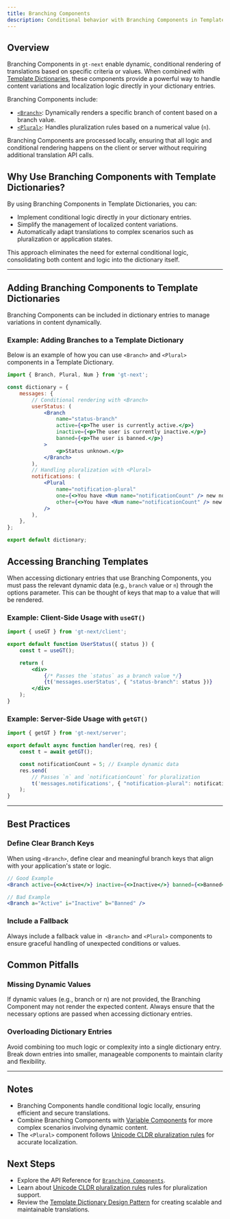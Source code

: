 ```yaml
---
title: Branching Components
description: Conditional behavior with Branching Components in Template Entries
---
```


## Overview

Branching Components in `gt-next` enable dynamic, conditional rendering of translations based on specific criteria or values.
When combined with [Template Dictionaries](/docs/next/reference/template-dictionaries/template-dictionaries),
these components provide a powerful way to handle content variations and localization logic directly in your dictionary entries.

Branching Components include:
 * [`<Branch>`](/docs/next/api/components/branch): Dynamically renders a specific branch of content based on a branch value.
 * [`<Plural>`](/docs/next/api/components/plural): Handles pluralization rules based on a numerical value (`n`).

 <Callout>
    Branching Components are processed locally, ensuring that all logic and conditional rendering happens on the client or server without requiring additional translation API calls.
</Callout>

## Why Use Branching Components with Template Dictionaries?

By using Branching Components in Template Dictionaries, you can:
 * Implement conditional logic directly in your dictionary entries.
 * Simplify the management of localized content variations.
 * Automatically adapt translations to complex scenarios such as pluralization or application states.

This approach eliminates the need for external conditional logic, consolidating both content and logic into the dictionary itself.

---

## Adding Branching Components to Template Dictionaries

Branching Components can be included in dictionary entries to manage variations in content dynamically.

### Example: Adding Branches to a Template Dictionary

Below is an example of how you can use `<Branch>` and `<Plural>` components in a Template Dictionary.

```jsx title="src/dictionary.js" copy
import { Branch, Plural, Num } from 'gt-next';

const dictionary = {
    messages: {
        // Conditional rendering with <Branch>
        userStatus: (
            <Branch
                name="status-branch"
                active={<p>The user is currently active.</p>}
                inactive={<p>The user is currently inactive.</p>}
                banned={<p>The user is banned.</p>}
            >
                <p>Status unknown.</p>
            </Branch>
        ),
        // Handling pluralization with <Plural>
        notifications: (
            <Plural
                name="notification-plural"
                one={<>You have <Num name="notificationCount" /> new notification.</>}
                other={<>You have <Num name="notificationCount" /> new notifications.</>}
            />
        ),
    },
};

export default dictionary;
```

## Accessing Branching Templates

When accessing dictionary entries that use Branching Components, you must pass the relevant dynamic data (e.g., `branch` value or `n`)
through the options parameter. This can be thought of keys that map to a value that will be rendered.

### Example: Client-Side Usage with `useGT()`

```jsx title="src/components/UserStatus.js" copy
import { useGT } from 'gt-next/client';

export default function UserStatus({ status }) {
    const t = useGT();

    return (
        <div>
            {/* Passes the `status` as a branch value */}
            {t('messages.userStatus', { "status-branch": status })}
        </div>
    );
}
```

### Example: Server-Side Usage with `getGT()`

```jsx title="src/pages/Notifications.js" copy
import { getGT } from 'gt-next/server';

export default async function handler(req, res) {
    const t = await getGT();

    const notificationCount = 5; // Example dynamic data
    res.send(
        // Passes `n` and `notificationCount` for pluralization
        t('messages.notifications', { "notification-plural": notificationCount, "notificationCount": notificationCount })
    );
}
```

---

## Best Practices

### Define Clear Branch Keys

When using `<Branch>`, define clear and meaningful branch keys that align with your application's state or logic.

```jsx copy
// Good Example
<Branch active={<>Active</>} inactive={<>Inactive</>} banned={<>Banned</>} />

// Bad Example
<Branch a="Active" i="Inactive" b="Banned" />
```

### Include a Fallback

Always include a fallback value in` <Branch>` and `<Plural>` components to ensure graceful handling of unexpected conditions or values.

## Common Pitfalls

### Missing Dynamic Values

If dynamic values (e.g., branch or n) are not provided, the Branching Component may not render the expected content.
Always ensure that the necessary options are passed when accessing dictionary entries.

### Overloading Dictionary Entries

Avoid combining too much logic or complexity into a single dictionary entry.
Break down entries into smaller, manageable components to maintain clarity and flexibility.

---

## Notes
 * Branching Components handle conditional logic locally, ensuring efficient and secure translations.
 * Combine Branching Components with [Variable Components](/docs/next/reference/template-dictionaries/variable-components) for more complex scenarios involving dynamic content.
 * The `<Plural>` component follows [Unicode CLDR pluralization rules](https://cldr.unicode.org/index/cldr-spec/plural-rules) for accurate localization.

## Next Steps
 * Explore the API Reference for [`Branching Components`](/docs/next/api/components/branch).
 * Learn about [Unicode CLDR pluralization rules](https://cldr.unicode.org/index/cldr-spec/plural-rules) rules for pluralization support.
 * Review the [Template Dictionary Design Pattern](/docs/next/reference/template-dictionaries/template-dictionaries) for creating scalable and maintainable translations.